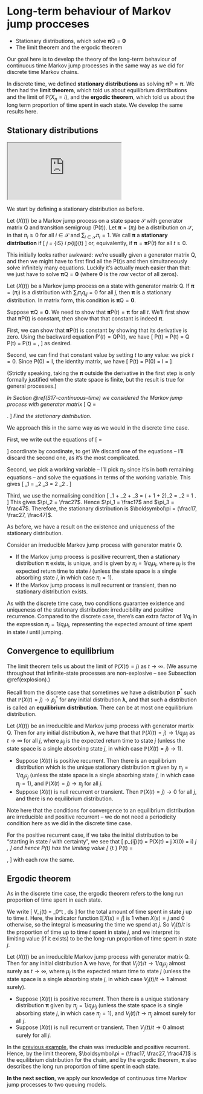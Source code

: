 # Long-term behaviour of Markov jump procceses  {#S20-long-term-jump}


::: {.mysummary}
* Stationary distributions, which solve $\boldsymbol\pi\mathsf Q = \mathbf 0$
* The limit theorem and the ergodic theorem
:::



Our goal here is to develop the theory of the long-term behaviour of continuous time Markov jump processes in the same way as we did for discrete time Markov chains.

In discrete time, we defined **stationary distributions** as solving $\boldsymbol\pi\mathsf P = \boldsymbol\pi$. We then had the **limit theorem**, which told us about equilibrium distributions and the limit of $\mathbb P(X_n = i)$, and the **ergodic theorem**, which told us about the long term proportion of time spent in each state. We develop the same results here.


## Stationary distributions  {#stationary-jump}

:::: {.videowrap}
::: {.videowrapper}
<iframe src="https://www.youtube.com/embed/F6OI3hMKWto"></iframe>
:::
::::


We start by defining a stationary distribution as before.


::: {.definition #statdist2}
Let $(X(t))$ be a Markov jump process on a state space $\mathcal S$ with generator matrix $\mathsf Q$ and transition semigroup $(\mathsf P(t))$.
Let $\boldsymbol \pi = (\pi_i)$ be a distribution on $\mathcal S$, in that $\pi_i \geq 0$ for all $i \in \mathcal S$ and $\sum_{i \in \mathcal S} \pi_i = 1$. We call $\boldsymbol \pi$ a **stationary distribution** if
	\[ \pi_j = \sum_{i\in \mathcal S} \pi_i p_{ij}(t) \quad \text{for all $j \in \mathcal S$ and $t \geq 0$,} \]
or, equivalently, if $\boldsymbol \pi = \boldsymbol \pi\mathsf P(t)$ for all $t \geq 0$.
:::

This initially looks rather awkward: we're usually given a generator matrix $\mathsf Q$, and then we might have to first find all the $\mathsf P(t)$s and then simultaneously solve infinitely many equations. Luckily it's actually much easier than that: we just have to solve $\boldsymbol\pi \mathsf Q = \mathbf 0$ (where $\mathbf 0$ is the *row* vector of all zeros).


::: {.theorem #statQ}
Let $(X(t))$ be a Markov jump process on a state with generator matrix $\mathsf Q$. If $\boldsymbol\pi = (\pi_i)$ is a distribution with $\sum_i \pi_i q_{ij} = 0$ for all $j$, then $\boldsymbol\pi$ is a stationary distribution. In matrix form, this condition is $\boldsymbol\pi \mathsf Q = \mathbf 0$.
:::


::: {.proof}
Suppose $\boldsymbol\pi \mathsf Q = \mathbf 0$. We need to show that $\boldsymbol\pi\mathsf P(t) = \boldsymbol\pi$ for all $t$. We'll first show that $\boldsymbol\pi\mathsf P(t)$ is constant, then show that that constant is indeed $\boldsymbol\pi$.

First, we can show that $\boldsymbol \pi\mathsf P(t)$ is constant by showing that its derivative is zero. Using the backward equation $\mathsf P'(t) = \mathsf Q \mathsf P(t)$, we have
\[ \frac{\mathrm d}{\mathrm dt}\boldsymbol \pi\mathsf P(t) = \boldsymbol \pi \frac{\mathrm d}{\mathrm dt} \mathsf P(t) = \boldsymbol \pi \mathsf Q \mathsf P(t) = \boldsymbol 0 \mathsf P(t) = \boldsymbol 0, \]
as desired.

Second, we can find that constant value by setting $t$ to any value:  we pick $t = 0$. Since $\mathsf P(0) = \mathsf I$, the identity matrix, we have 
\[ \boldsymbol \pi\mathsf P(t) = \boldsymbol \pi\mathsf P(0) = \boldsymbol \pi\mathsf I = \boldsymbol \pi \qquad \text{for all $t$.} \]
:::

(Strictly speaking, taking the $\boldsymbol\pi$ outside the derivative in the first step is only formally justified when the state space is finite, but the result is true for general processes.)

::: {.example #stat-cont-ex}
*In Section \@ref(S17-continuous-time) we considered the Markov jump process with generator matrix*
 \[ \mathsf Q = \begin{pmatrix} -2 & 2 & 0 \\
 1 & -3 & 2 \\
 0 & 1 & -1 \end{pmatrix} . \]
*Find the stationary distribution.*

We approach this in the same way as we would in the discrete time case.

First, we write out the equations of 
\[ \begin{pmatrix} \pi_1 & \pi_2 & \pi_3 \end{pmatrix}\begin{pmatrix} -2 & 2 & 0 \\
 1 & -3 & 2 \\
 0 & 1 & -1 \end{pmatrix} = \begin{pmatrix} 0 & 0 & 0 \end{pmatrix}    \]
coordinate by coordinate, to get
\begin{align*}
    -2\pi_1 + \phantom{2}\pi_2 \phantom{{}+\pi_3} &= 0 \\
    2\pi_1 - 3\pi_2 + \pi_3 &= 0 \\
    2\pi_2 - \pi_3 &= 0 .
\end{align*}
We discard one of the equations -- I'll discard the second one, as it's the most complicated.

Second, we pick a working variable -- I'll pick $\pi_2$ since it's in both remaining equations -- and solve the equations in terms of the working variable. This gives
\[ \pi_1 = \tfrac12 \pi_2 \qquad \pi_3 = 2 \pi_2 . \]

Third, we use the normalising condition
\[ \pi_1 + \pi_2 + \pi_3 = \left(\tfrac12 + 1 + 2\right)\pi_2 = \tfrac72 \pi_2 = 1 . \]
This gives $\pi_2 = \frac27$. Hence $\pi_1 = \frac17$ and $\pi_3 = \frac47$. Therefore, the stationary distribution is $\boldsymbol\pi = (\frac17, \frac27, \frac47)$.
:::

As before, we have a result on the existence and uniqueness of the stationary distribution.

::: {.theorem #statex-cont}
Consider an irreducible Markov jump process with generator matrix $\mathsf Q$.

* If the Markov jump process is positive recurrent, then a stationary distribution $\boldsymbol \pi$ exists, is unique, and is given by $\pi_i = 1/q_i\mu_{i}$, where $\mu_{i}$ is the expected return time to state $i$ (unless the state space is a single absorbing state $i$, in which case $\pi_i = 1$).
* If the Markov jump process is null recurrent or transient, then no stationary distribution exists.
:::

As with the discrete time case, two conditions guarantee existence and uniqueness of the stationary distribution: irreducibility and positive recurrence. Compared to the discrete case, there's can extra factor of $1/q_i$ in the expression $\pi_i = 1/q_i\mu_{i}$, representing the expected amount of time spent in state $i$ until jumping.



## Convergence to equilibrium  {#convergernce-cont}

The limit theorem tells us about the limit of $\mathbb P(X(t) = j)$ as $t \to \infty$. (We assume throughout that infinite-state processes are non-explosive -- see Subsection \@ref(explosion).)

Recall from the discrete case that sometimes we have a distribution $\mathbf p^*$ such that $\mathbb P(X(t) = j) \to p^*_j$ for any initial distribution $\boldsymbol\lambda$, and that such a distribution is called an **equilibrium distribution**. There can be at most one equilibrium distribution.

::: {.theorem #limit-cont name="Limit theorem"}
Let $(X(t))$ be an irreducible and Markov jump process with generator martix $\mathsf Q$. Then for any initial distribution $\boldsymbol\lambda$, we have that that  $\mathbb P(X(t) = j) \to 1/q_j\mu_j$ as $t \to \infty$ for all $j$, where $\mu_j$ is the expected return time to state $j$ (unless the state space is a single absorbing state $j$, in which case $\mathbb P(X(t) = j) \to 1$).

* Suppose $(X(t))$ is positive recurrent. Then there is an equilibrium distribution which is the unique stationary distribution $\boldsymbol\pi$ given by $\pi_j = 1/q_j\mu_j$ (unless the state space is a single absorbing state $j$, in which case $\pi_j = 1$), and $\mathbb P(X(t) = j) \to \pi_j$ for all $j$.
* Suppose $(X(t))$ is null recurrent or transient. Then $\mathbb P(X(t) = j) \to 0$ for all $j$, and there is no equilibrium distribution.
:::

Note here that the conditions for convergence to an equilibrium distribution are irreducible and positive recurrent -- we do not need a periodicity condition here as we did in the discrete time case.

For the positive recurrent case, if we take the initial distribution to be "starting in state $i$ with certainty", we see that
\[ p_{ij}(t) = \mathbb P\big(X(t) = j \mid X(0) = i\big) \to \pi_j , \]
and hence $\mathsf P(t)$ has the limiting value
\[ \lim_{t \to \infty} \mathsf P(t) = \begin{pmatrix} \pi_1 & \pi_2 & \cdots & \pi_n \\
\pi_1 & \pi_2 & \cdots & \pi_n \\
\vdots & \vdots & \vdots & \vdots \\
\pi_1 & \pi_2 & \cdots & \pi_n \end{pmatrix} , \]
with each row the same.


## Ergodic theorem {#ergodic-cont}

As in the discrete time case, the ergodic theorem refers to the long run proportion of time spent in each state.

We write
\[ V_j(t) = \int_0^t \mathbb{I}\big[X(s) = j\big]\, \mathrm ds \]
for the total amount of time spent in state $j$ up to time $t$.
Here, the indicator function $\mathbb{I}\big[X(s) = j\big]$ is $1$ when $X(s) = j$ and $0$ otherwise, so the integral is measuring the time we spend at $j$. So $V_j(t)/t$ is the proportion of time up to time $t$ spent in state $j$, and we interpret its limiting value (if it exists) to be the long-run proportion of time spent in state $j$.

::: {.theorem #ergodic2 name="Ergodic theorem"}
Let $(X(t))$ be an irreducible Markov jump process with generator matrix $\mathsf Q$. Then for any initial distribution $\boldsymbol\lambda$ we have, for that $V_j(t)/t \to 1/q_j\mu_j$ almost surely as $t \to \infty$, where $\mu_j$ is the expected return time to state $j$ (unless the state space is a single absorbing state $j$, in which case $V_j(t)/t \to 1$ almost surely).

* Suppose $(X(t))$ is positive recurrent. Then there is a unique stationary distribution $\boldsymbol\pi$ given by $\pi_j = 1/q_j\mu_j$ (unless the state space is a single absorbing state $j$, in which case $\pi_j = 1$), and $V_j(t)/t \to \pi_j$ almost surely for all $j$.
* Suppose $(X(t))$ is null recurrent or transient. Then $V_j(t)/t \to 0$ almost surely for all $j$.
:::

::: {.example #ergodic-ex-cont}
In the [previous example](#stat-cont-ex), the chain was irreducible and positive recurrent. Hence, by the limit theorem, $\boldsymbol\pi = (\frac17, \frac27, \frac47)$ is the equilibrium distribution for the chain, and by the ergodic theorem, $\boldsymbol\pi$ also describes the long run proportion of time spent in each state.
:::



::: {.mysummary}
**In the next section**, we apply our knowledge of continuous time Markov jump processes to two queuing models.
:::